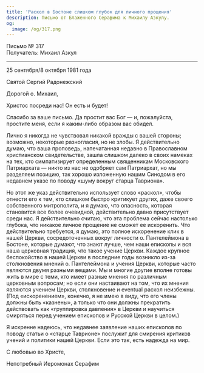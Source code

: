 ```yaml
---
title: 'Раскол в Бостоне слишком глубок для личного прощения'
description: Письмо от Блаженного Серафима к Михаилу Азкулу.
og:
  image: /og/317.png
---
```


<div style={{textAlign:'right', fontFamily:'monospace'}}>Письмо № 317</div>
<div style={{textAlign:'left', fontFamily:'monospace'}}>Получатель: Михаил Азкул</div>

---

25 сентября/8 октября 1981 года

Святой Сергий Радонежский

Дорогой о. Михаил,

Христос посреди нас! Он есть и будет!

Спасибо за ваше письмо. Да простит вас Бог — и, пожалуйста, простите меня, если я каким-либо образом вас обидел.

Лично я никогда не чувствовал никакой вражды с вашей стороны; возможно, некоторые разногласия, но не злобы. Я действительно думаю, что ваша проповедь, напечатанная недавно в Православном христианском свидетельстве, зашла слишком далеко в своих намеках на тех, кто симпатизирует определенным священникам Московского Патриархата — никто из нас не одобряет сам Патриархат, но мы разделяем позицию, так хорошо изложенную нашим Синодом в его недавнем указе по поводу «шуму вокруг старца Тавриона».

Но этот же указ действительно использует слово «раскол», чтобы отнести его к тем, кто слишком быстро критикует других, даже своего собственного митрополита, и я думаю, что опасность, которая становится все более очевидной, действительно давно присутствует среди нас. Я действительно считаю, что эта проблема сейчас настолько глубока, что никакое личное прощение не сможет ее искоренить. Что действительно требуется, я думаю, это полное искоренение клик в нашей Церкви, сосредоточенных вокруг личности о. Пантелеймона в Бостоне, которые думают, что знают лучше, чем наши епископы и вся наша церковная традиция, что такое учение Церкви. Каждое крупное беспокойство в нашей Церкви в последние годы возникло из-за столкновения мнений о. Пантелеймона и учения Церкви, которые часто являются двумя разными вещами. Мы и многие другие вполне готовы жить в мире с теми, кто имеет разные мнения по различным церковным вопросам; но если они настаивают на том, что их мнения являются учением Церкви, столкновение и eventual раскол неизбежны. (Под «искоренением», конечно, я не имею в виду, что его члены должны быть «казнены», а только что они должны прекратить действовать как «группировка давления» в Церкви и научиться смиряться перед учением епископов и Русской Церкви в целом.)

Я искренне надеюсь, что недавнее заявление наших епископов по поводу статьи о «старце Таврионе» послужит для смирения критиков учений и политики нашей Церкви. Если это так, есть надежда на мир.

С любовью во Христе,

Непотребный Иеромонах Серафим